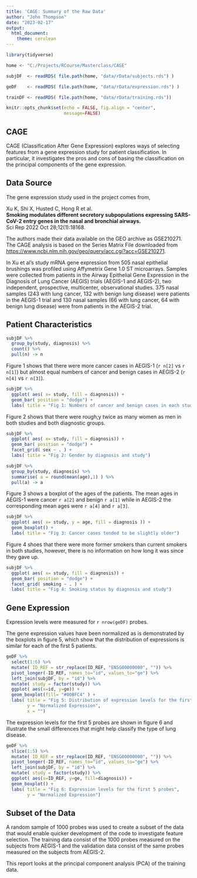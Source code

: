 ```yaml
---
title: 'CAGE: Summary of the Raw Data'
author: "John Thompson"
date: "2023-02-17"
output: 
  html_document:
    theme: cerulean
---
```


```r
library(tidyverse)

home <- "C:/Projects/RCourse/Masterclass/CAGE"

subjDF  <- readRDS( file.path(home, "data/rData/subjects.rds") )

geDF    <- readRDS( file.path(home, "data/rData/expression.rds") )

trainDF <- readRDS( file.path(home, "data/rData/training.rds"))

knitr::opts_chunk$set(echo = FALSE, fig.align = "center",
                      message=FALSE)
```

## CAGE

CAGE (Classification After Gene Expression) explores ways of selecting features from a gene expression study for patient classification. In particular, it investigates the pros and cons of basing the classification on the principal components of the gene expression.

## Data Source

The gene expression study used in the project comes from,

Xu K, Shi X, Husted C, Hong R et al.  
**Smoking modulates different secretory subpopulations expressing SARS-CoV-2 entry genes in the nasal and bronchial airways.**  
Sci Rep 2022 Oct 28;12(1):18168. 

The authors made their data available on the GEO archive as GSE210271. The CAGE analysis is based on the Series Matrix File downloaded from <https://www.ncbi.nlm.nih.gov/geo/query/acc.cgi?acc=GSE210271>.  

In Xu et al's study mRNA gene expression from 505 nasal epithelial brushings was profiled using Affymetrix Gene 1.0 ST microarrays. Samples were collected from patients in the Airway Epithelial Gene Expression in the Diagnosis of Lung Cancer (AEGIS) trials (AEGIS-1 and AEGIS-2), two independent, prospective, multicenter, observational studies. 375 nasal samples (243 with lung cancer, 132 with benign lung disease) were patients in the AEGIS-1 trial and 130 nasal samples (66 with lung cancer, 64 with benign lung disease) were from patients in the AEGIS-2 trial.  

## Patient Characteristics

```r
subjDF %>%
  group_by(study, diagnosis) %>%
  count() %>%
  pull(n) -> n
```

Figure 1 shows that there were more cancer cases in AEGIS-1 (`r n[2]` vs `r n[1]`) but almost equal numbers of cancer and benign cases in AEGIS-2 (`r n[4]` vs `r n[3]`). 
```r
subjDF %>%
  ggplot( aes( x= study, fill = diagnosis)) +
  geom_bar( position = "dodge") +
  labs( title = "Fig 1: Numbers of cancer and benign cases in each study")
```

Figure 2 shows that there were rough;y twice as many women as men in both studies and both diagnostic groups.
```r
subjDF %>%
  ggplot( aes( x= study, fill = diagnosis)) +
  geom_bar( position = "dodge") +
  facet_grid( sex ~ . ) +
  labs( title = "Fig 2: Gender by diagnosis and study")
```

```r
subjDF %>%
  group_by(study, diagnosis) %>%
  summarise( a = round(mean(age),1) ) %>%
  pull(a) -> a
```
Figure 3 shows a boxplot of the ages of the patients. The mean ages in AEGIS-1 were cancer `r a[2]` and benign `r a[1]` while in AEGIS-2 the corresponding mean ages were `r a[4]` and `r a[3]`.

```r
subjDF %>%
  ggplot( aes( x= study, y = age, fill = diagnosis )) +
  geom_boxplot() +
  labs( title = "Fig 3: Cancer cases tended to be slightly older")
```

Figure 4 shoes that there were more former smokers than current smokers in both studies, however, there is no information on how long it was since they gave up.


```r
subjDF %>%
  ggplot( aes( x= study, fill = diagnosis)) +
  geom_bar( position = "dodge") +
  facet_grid( smoking ~ . ) +
  labs( title = "Fig 4: Smoking status by diagnosis and study")
```

## Gene Expression

Expression levels were measured for `r nrow(geDF)` probes.

The gene expression values have been normalized as is demonstrated by the boxplots in figure 5, which show that the distribution of expressions is similar for each of the first 5 patients.

```r
geDF %>%
  select(1:6) %>%
  mutate( ID_REF = str_replace(ID_REF, "ENSG00000000", "")) %>%
  pivot_longer(-ID_REF, names_to="id", values_to="ge") %>%
  left_join(subjDF, by = "id") %>%
  mutate( study = factor(study)) %>%
  ggplot( aes(x=id, y=ge)) +
  geom_boxplot(fill= "#00BFC4" ) +
  labs( title = "Fig 5: Distribution of expression levels for the first 5 patients",
        y = "Normalized Expression",
        x = "")
```

The expression levels for the first 5 probes are shown in figure 6 and illustrate the small differences that might help classify the type of lung disease.

```r
geDF %>%
  slice(1:5) %>%
  mutate( ID_REF = str_replace(ID_REF, "ENSG00000000", "")) %>%
  pivot_longer(-ID_REF, names_to="id", values_to="ge") %>%
  left_join(subjDF, by = "id") %>%
  mutate( study = factor(study)) %>%
  ggplot( aes(x=ID_REF, y=ge, fill=diagnosis)) +
  geom_boxplot() +
  labs( title = "Fig 6: Expression levels for the first 5 probes",
        y = "Normalized Expression")
```

## Subset of the Data

A random sample of 1000 probes was used to create a subset of the data that would enable quicker development of the code to investigate feature selection. The training data consist of the 1000 probes measured on the subjects from AEGIS-1 and the validation data consist of the same probes measured on the subjects from AEGIS-2.

This report looks at the principal component analysis (PCA) of the training data.

